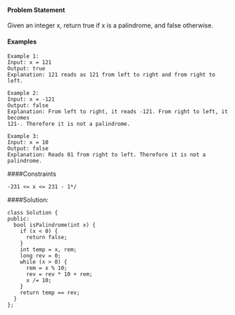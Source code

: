 #### Problem Statement
Given an integer x, return true if x is a
palindrome, and false otherwise.

#### Examples
```
Example 1:
Input: x = 121
Output: true
Explanation: 121 reads as 121 from left to right and from right to left.

Example 2:
Input: x = -121
Output: false
Explanation: From left to right, it reads -121. From right to left, it becomes
121-. Therefore it is not a palindrome.

Example 3:
Input: x = 10
Output: false
Explanation: Reads 01 from right to left. Therefore it is not a palindrome.
```
####Constraints
```
-231 <= x <= 231 - 1*/
```
####Solution:
```
class Solution {
public:
  bool isPalindrome(int x) {
    if (x < 0) {
      return false;
    }
    int temp = x, rem;
    long rev = 0;
    while (x > 0) {
      rem = x % 10;
      rev = rev * 10 + rem;
      x /= 10;
    }
    return temp == rev;
  }
};
```
